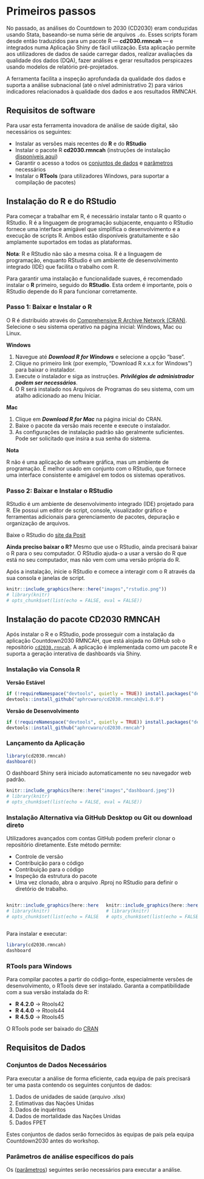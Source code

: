 # Primeiros passos

No passado, as análises do Countdown to 2030 (CD2030) eram conduzidas usando Stata, baseando-se numa série de arquivos `.do`. Esses scripts foram desde então traduzidos para um pacote R — **cd2030.rmncah** — e integrados numa Aplicação Shiny de fácil utilização. Esta aplicação permite aos utilizadores de dados de saúde carregar dados, realizar avaliações da qualidade dos dados (DQA), fazer análises e gerar resultados perspicazes usando modelos de relatório pré-projetados.

A ferramenta facilita a inspeção aprofundada da qualidade dos dados e suporta a análise subnacional (até o nível administrativo 2) para vários indicadores relacionados à qualidade dos dados e aos resultados RMNCAH.

## Requisitos de software {#sec-software-requirements}

Para usar esta ferramenta inovadora de análise de saúde digital, são necessários os seguintes:

-   Instalar as versões mais recentes do **R** e do **RStudio**
-   Instalar o pacote R **cd2030.rmncah** (instruções de instalação [disponíveis aqui](denominator-assessment.qmd#sec-instal-cd2030-rmncah))
-   Garantir o acesso a todos os [conjuntos de dados](#sec-data-requirements) e [parâmetros](denominator-assessment.qmd#sec-denom-analysis-setup) necessários
-   Instalar o **RTools** (para utilizadores Windows, para suportar a compilação de pacotes)

## Instalação do R e do RStudio {#sec-instal-r}

Para começar a trabalhar em R, é necessário instalar tanto o R quanto o RStudio. R é a linguagem de programação subjacente, enquanto o RStudio fornece uma interface amigável que simplifica o desenvolvimento e a execução de scripts R. Ambos estão disponíveis gratuitamente e são amplamente suportados em todas as plataformas.

**Nota**: R e RStudio não são a mesma coisa. R é a linguagem de programação, enquanto RStudio é um ambiente de desenvolvimento integrado (IDE) que facilita o trabalho com R.

Para garantir uma instalação e funcionalidade suaves, é recomendado instalar o **R** primeiro, seguido do **RStudio**. Esta ordem é importante, pois o RStudio depende do R para funcionar corretamente.

### Passo 1: Baixar e Instalar o R

O R é distribuído através do [Comprehensive R Archive Network (CRAN)](https://cran.r-project.org/). Selecione o seu sistema operativo na página inicial: Windows, Mac ou Linux.

**Windows**

1.  Navegue até ***Download R for Windows*** e selecione a opção "base".
2.  Clique no primeiro link (por exemplo, "Download R x.x.x for Windows") para baixar o instalador.
3.  Execute o instalador e siga as instruções. ***Privilégios de administrador podem ser necessários***.
4.  O R será instalado nos Arquivos de Programas do seu sistema, com um atalho adicionado ao menu Iniciar.

**Mac**

1.  Clique em ***Download R for Mac*** na página inicial do CRAN.
2.  Baixe o pacote da versão mais recente e execute o instalador.
3.  As configurações de instalação padrão são geralmente suficientes. Pode ser solicitado que insira a sua senha do sistema.

**Nota**

R não é uma aplicação de software gráfica, mas um ambiente de programação. É melhor usado em conjunto com o RStudio, que fornece uma interface consistente e amigável em todos os sistemas operativos.

### Passo 2: Baixar e Instalar o RStudio

RStudio é um ambiente de desenvolvimento integrado (IDE) projetado para R. Ele possui um editor de script, console, visualizador gráfico e ferramentas adicionais para gerenciamento de pacotes, depuração e organização de arquivos.

Baixe o RStudio do [site da Posit](https://posit.co/downloads/)

**Ainda preciso baixar o R?** Mesmo que use o RStudio, ainda precisará baixar o R para o seu computador. O RStudio ajuda-o a usar a versão do R que está no seu computador, mas não vem com uma versão própria do R.

Após a instalação, inicie o RStudio e comece a interagir com o R através da sua consola e janelas de script.

```r
knitr::include_graphics(here::here("images","rstudio.png"))
# library(knitr)
# opts_chunk$set(list(echo = FALSE, eval = FALSE))
```

## Instalação do pacote CD2030 RMNCAH {#sec-instal-cd2030-rmncah}

Após instalar o R e o RStudio, pode prosseguir com a instalação da aplicação Countdown2030 RMNCAH, que está alojada no GitHub sob o repositório [`cd2030.rnncah`](%5Bhttps://github.com/aphrcwaro/cd2030.rmncah%5D(https://github.com/aphrcwaro/cd2030.rmncah)). A aplicação é implementada como um pacote R e suporta a geração interativa de dashboards via Shiny.

### Instalação via Consola R

**Versão Estável**

```r
if (!requireNamespace("devtools", quietly = TRUE)) install.packages("devtools")
devtools::install_github("aphrcwaro/cd2030.rmncah@v1.0.0")
```

**Versão de Desenvolvimento**

```r

if (!requireNamespace("devtools", quietly = TRUE)) install.packages("devtools")
devtools::install_github("aphrcwaro/cd2030.rmncah")

```

### Lançamento da Aplicação

```r

library(cd2030.rmncah)
dashboard()
```

O dashboard Shiny será iniciado automaticamente no seu navegador web padrão.

```r
knitr::include_graphics(here::here("images","dashboard.jpeg"))
# library(knitr)
# opts_chunk$set(list(echo = FALSE, eval = FALSE))
```

### Instalação Alternativa via GitHub Desktop ou Git ou download direto

Utilizadores avançados com contas GitHub podem preferir clonar o repositório diretamente. Este método permite:

-   Controle de versão
-   Contribuição para o código
-   Contribuição para o código
-   Inspeção da estrutura do pacote
-   Uma vez clonado, abra o arquivo .Rproj no RStudio para definir o diretório de trabalho.

::::: columns
::: {.column width="50%"}
```r
knitr::include_graphics(here::here("images","github-repo.jpeg"))
# library(knitr)
# opts_chunk$set(list(echo = FALSE, eval = FALSE))
```
:::

::: {.column width="50%"}
```r
knitr::include_graphics(here::here("images","project-file.jpeg"))
# library(knitr)
# opts_chunk$set(list(echo = FALSE, eval = FALSE))
```
:::
:::::

Para instalar e executar:

```r
library(cd2030.rmncah)
dashboard
```

### RTools para Windows

Para compilar pacotes a partir do código-fonte, especialmente versões de desenvolvimento, o RTools deve ser instalado. Garanta a compatibilidade com a sua versão instalada do R:

-   **R 4.2.0** → Rtools42
-   **R 4.4.0** → Rtools44
-   **R 4.5.0** → Rtools45

O RTools pode ser baixado do [CRAN](https://cran.r-project.org/bin/windows/Rtools/)

## Requisitos de Dados {#sec-data-requirements}

### Conjuntos de Dados Necessários

Para executar a análise de forma eficiente, cada equipa de país precisará ter uma pasta contendo os seguintes conjuntos de dados:

1.  Dados de unidades de saúde (arquivo .xlsx)
2.  Estimativas das Nações Unidas
3.  Dados de inquéritos
4.  Dados de mortalidade das Nações Unidas
5.  Dados FPET

Estes conjuntos de dados serão fornecidos às equipas de país pela equipa Countdown2030 antes do workshop.

### Parâmetros de análise específicos do país

Os ([parâmetros](denominator-assessment.qmd#sec-denom-analysis-setup)) seguintes serão necessários para executar a análise.
